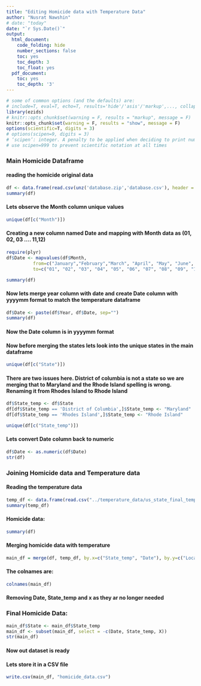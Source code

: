 ---
title: "Editing Homicide data with Temperature Data"
author: "Nusrat Nawshin"
# date: "today"
date: "`r Sys.Date()`"
output:
  html_document:
    code_folding: hide
    number_sections: false
    toc: yes
    toc_depth: 3
    toc_float: yes
  pdf_document:
    toc: yes
    toc_depth: '3'
---

```{r init, include=FALSE}
# some of common options (and the defaults) are: 
# include=T, eval=T, echo=T, results='hide'/'asis'/'markup',..., collapse=F, warning=T, message=T, error=T, cache=T, fig.width=6, fig.height=4, fig.dim=c(6,4) #inches, fig.align='left'/'center','right', 
library(ezids)
# knitr::opts_chunk$set(warning = F, results = "markup", message = F)
knitr::opts_chunk$set(warning = F, results = "show", message = F)
options(scientific=T, digits = 3) 
# options(scipen=9, digits = 3) 
# ‘scipen’: integer. A penalty to be applied when deciding to print numeric values in fixed or exponential notation.  Positive values bias towards fixed and negative towards scientific notation: fixed notation will be preferred unless it is more than ‘scipen’ digits wider.
# use scipen=999 to prevent scientific notation at all times
```
### Main Homicide Dataframe

#### reading the homicide original data

```{r}
df <- data.frame(read.csv(unz('database.zip','database.csv'), header = T))
summary(df)
```

#### Lets observe the Month column unique values

```{r}
unique(df[c("Month")])
```
#### Creating a new column named Date and mapping with Month data as (01, 02, 03 .... 11,12)

```{r, results='hide'}
require(plyr)
df$Date <- mapvalues(df$Month, 
          from=c("January","February","March", "April", "May", "June", "July", "August", "September", "October", "November", "December"), 
          to=c("01", "02", "03", "04", "05", "06", "07", "08", "09", "10", "11", "12"))

summary(df)
```
#### Now lets merge year column with date and create Date column with yyyymm format to match the temperature dataframe

```{r, results='hide'}
df$Date <- paste(df$Year, df$Date, sep="")
summary(df)
```

#### Now the Date column is in yyyymm format

#### Now before merging the states lets look into the unique states in the main dataframe
```{r}
unique(df[c("State")])
```
#### There are two issues here. District of columbia is not a state so we are merging that to Maryland and the Rhode Island spelling is wrong. Renaming it from Rhodes Island to Rhode Island

```{r}
df$State_temp <- df$State
df[df$State_temp == 'District of Columbia',]$State_temp <- "Maryland"
df[df$State_temp == 'Rhodes Island',]$State_temp <- "Rhode Island"

unique(df[c("State_temp")])
```

#### Lets convert Date column back to numeric
```{r, results='hide'}
df$Date <- as.numeric(df$Date)
str(df)
```

### Joining Homicide data and Temperature data

#### Reading the temperature data

```{r}
temp_df <- data.frame(read.csv("../temperature_data/us_state_final_temp_data.csv", header = TRUE))
summary(temp_df)
```

#### Homicide data:

```{r}
summary(df)
```

#### Merging homicide data with temperature

```{r}
main_df = merge(df, temp_df, by.x=c("State_temp", "Date"), by.y=c("Location", "Date"),all.x = TRUE)
```

#### The colnames are:

```{r}
colnames(main_df)
```
#### Removing Date, State_temp and x as they ar no longer needed

### Final Homicide Data:

```{r}
main_df$State <- main_df$State_temp 
main_df <- subset(main_df, select = -c(Date, State_temp, X))
str(main_df)
```

#### Now out dataset is ready
#### Lets store it in a CSV file

```{r}
write.csv(main_df, "homicide_data.csv")
```


